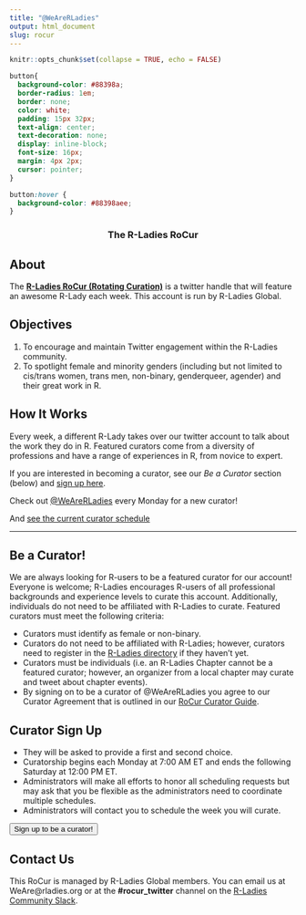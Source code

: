 ```yaml
---
title: "@WeAreRLadies"
output: html_document
slug: rocur
---
```



```r
knitr::opts_chunk$set(collapse = TRUE, echo = FALSE)
```

```css
button{
  background-color: #88398a;
  border-radius: 1em;
  border: none;
  color: white;
  padding: 15px 32px;
  text-align: center;
  text-decoration: none;
  display: inline-block;
  font-size: 16px;
  margin: 4px 2px;
  cursor: pointer;
}

button:hover {
  background-color: #88398aee;
}
```

<div style='text-align: center;'>
### The R-Ladies RoCur
</div>

## About  

The **[R-Ladies RoCur (Rotating Curation)](https://twitter.com/WeAreRLadies)** is a twitter handle that will feature an awesome R-Lady each week. This account is run by R-Ladies Global.      
  
   
## Objectives  
  
1. To encourage and maintain Twitter engagement within the R-Ladies community.    
2. To spotlight female and minority genders (including but not limited to cis/trans women, trans men, non-binary, genderqueer, agender) and their great work in R.   
  
## How It Works  
  
Every week, a different R-Lady takes over our twitter account to talk about the work they do in R. Featured curators come from a diversity of professions and have a range of experiences in R, from novice to expert.  
  
If you are interested in becoming a curator, see our *Be a Curator* section (below) and [sign up here](https://goo.gl/forms/bQ7mHQDXrNHXEZCl2).  
  
Check out [@WeAreRLadies](https://twitter.com/WeAreRLadies) every Monday for a new curator!    
  
And [see the current curator schedule](https://docs.google.com/spreadsheets/d/1pmphnR9EinGuAKbVqGzMIt6cWYmHNbeFVzaKJB59JdY/edit?usp=sharing)  

***  
  
  
## Be a Curator! 
  
We are always looking for R-users to be a featured curator for our account! Everyone is welcome; R-Ladies encourages R-users of all professional backgrounds and experience levels to curate this account. Additionally, individuals do not need to be affiliated with R-Ladies to curate. Featured curators must meet the following criteria:  
  
* Curators must identify as female or non-binary.  
* Curators do not need to be affiliated with R-Ladies; however, curators need to register in the [R-Ladies directory](https://rladies.org/directory/) if they haven’t yet.   
* Curators must be individuals (i.e. an R-Ladies Chapter cannot be a featured curator; however, an organizer from a local chapter may curate and tweet about chapter events).   
* By signing on to be a curator of @WeAreRLadies you agree to our Curator Agreement that is outlined in our [RoCur Curator Guide](https://github.com/katherinesimeon/starter-kit/blob/master/RoCur-Twitter/files/RLadies-Rocur-Guide.md).    
  
## Curator Sign Up  
  
* They will be asked to provide a first and second choice.    
* Curatorship begins each Monday at 7:00 AM ET and ends the following Saturday at 12:00 PM ET.   
* Administrators will make all efforts to honor all scheduling requests but may ask that you be flexible as the administrators need to coordinate multiple schedules.  
* Administrators will contact you to schedule the week you will curate.  
  
<a href='https://goo.gl/forms/bQ7mHQDXrNHXEZCl2'><button type="button">Sign up to be a curator!</button></a>
   
## Contact Us  
  
This RoCur is managed by R-Ladies Global members. You can email us at WeAre@rladies.org or at the **#rocur_twitter** channel on the [R-Ladies Community Slack](https://rladies-community-slack.herokuapp.com/).  
  